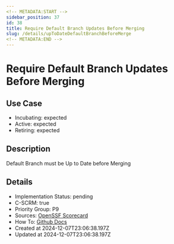 ```yaml
---
<!-- METADATA:START -->
sidebar_position: 37
id: 38
title: Require Default Branch Updates Before Merging
slug: /details/upToDateDefaultBranchBeforeMerge
<!-- METADATA:END -->
---
```


<!-- TITLE:START -->
# Require Default Branch Updates Before Merging
<!-- TITLE:END -->

## Use Case
<!-- LEVELS:START -->
- Incubating: expected
- Active: expected
- Retiring: expected
<!-- LEVELS:END -->

<!-- DESCRIPTION:START -->
## Description
Default Branch must be Up to Date before Merging
<!-- DESCRIPTION:END -->

<!-- DETAILS:START -->
## Details
- Implementation Status: pending
- C-SCRM: true
- Priority Group: P9
- Sources: [OpenSSF Scorecard](https://github.com/ossf/scorecard/blob/main/docs/checks.md#branch-protection)
- How To: [Github Docs](https://docs.github.com/en/repositories/configuring-branches-and-merges-in-your-repository/managing-protected-branches/about-protected-branches#require-status-checks-before-merging)
- Created at 2024-12-07T23:06:38.197Z
- Updated at 2024-12-07T23:06:38.197Z
<!-- DETAILS:END -->
